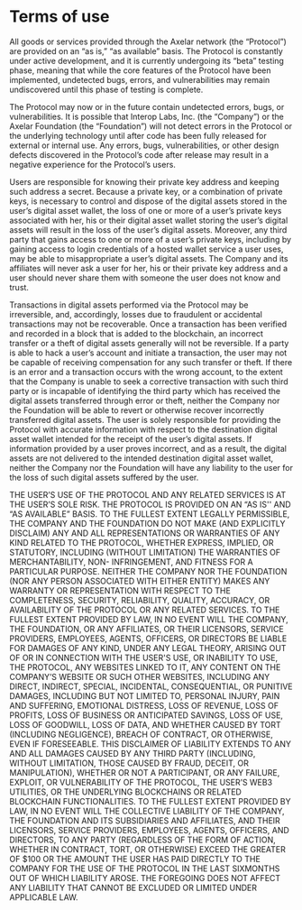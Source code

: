 




<MainLayout>

# Terms of use

All goods or services provided through the Axelar network (the “Protocol”) are provided on an “as is,” “as available” basis. The Protocol is constantly under active development, and it is currently undergoing its “beta” testing phase, meaning that while the core features of the Protocol have been implemented, undetected bugs, errors, and vulnerabilities may remain undiscovered until this phase of testing is complete.

The Protocol may now or in the future contain undetected errors, bugs, or vulnerabilities. It is possible that Interop Labs, Inc. (the “Company”) or the Axelar Foundation (the “Foundation”) will not detect errors in the Protocol or the underlying technology until after code has been fully released for external or internal use. Any errors, bugs, vulnerabilities, or other design defects discovered in the Protocol’s code after release may result in a negative experience for the Protocol’s users.

Users are responsible for knowing their private key address and keeping such address a secret. Because a private key, or a combination of private keys, is necessary to control and dispose of the digital assets stored in the user’s digital asset wallet, the loss of one or more of a user’s private keys associated with her, his or their digital asset wallet storing the user’s digital assets will result in the loss of the user’s digital assets. Moreover, any third party that gains access to one or more of a user’s private keys, including by gaining access to login credentials of a hosted wallet service a user uses, may be able to misappropriate a user’s digital assets. The Company and its affiliates will never ask a user for her, his or their private key address and a user should never share them with someone the user does not know and trust.

Transactions in digital assets performed via the Protocol may be irreversible, and, accordingly, losses due to fraudulent or accidental transactions may not be recoverable. Once a transaction has been verified and recorded in a block that is added to the blockchain, an incorrect transfer or a theft of digital assets generally will not be reversible. If a party is able to hack a user’s account and initiate a transaction, the user may not be capable of receiving compensation for any such transfer or theft. If there is an error and a transaction occurs with the wrong account, to the extent that the Company is unable to seek a corrective transaction with such third party or is incapable of identifying the third party which has received the digital assets transferred through error or theft, neither the Company nor the Foundation will be able to revert or otherwise recover incorrectly transferred digital assets. The user is solely responsible for providing the Protocol with accurate information with respect to the destination digital asset wallet intended for the receipt of the user’s digital assets. If information provided by a user proves incorrect, and as a result, the digital assets are not delivered to the intended destination digital asset wallet, neither the Company nor the Foundation will have any liability to the user for the loss of such digital assets suffered by the user.

THE USER’S USE OF THE PROTOCOL AND ANY RELATED SERVICES IS AT THE USER’S SOLE RISK. THE PROTOCOL IS PROVIDED ON AN “AS IS'' AND “AS AVAILABLE” BASIS. TO THE FULLEST EXTENT LEGALLY PERMISSIBLE, THE COMPANY AND THE FOUNDATION DO NOT MAKE (AND EXPLICITLY DISCLAIM) ANY AND ALL REPRESENTATIONS OR WARRANTIES OF ANY KIND RELATED TO THE PROTOCOL, WHETHER EXPRESS, IMPLIED, OR STATUTORY, INCLUDING (WITHOUT LIMITATION) THE WARRANTIES OF MERCHANTABILITY, NON- INFRINGEMENT, AND FITNESS FOR A PARTICULAR PURPOSE. NEITHER THE COMPANY NOR THE FOUNDATION (NOR ANY PERSON ASSOCIATED WITH EITHER ENTITY) MAKES ANY WARRANTY OR REPRESENTATION WITH RESPECT TO THE COMPLETENESS, SECURITY, RELIABILITY, QUALITY, ACCURACY, OR AVAILABILITY OF THE PROTOCOL OR ANY RELATED SERVICES. TO THE FULLEST EXTENT PROVIDED BY LAW, IN NO EVENT WILL THE COMPANY, THE FOUNDATION, OR ANY AFFILIATES, OR THEIR LICENSORS, SERVICE PROVIDERS, EMPLOYEES, AGENTS, OFFICERS, OR DIRECTORS BE LIABLE FOR DAMAGES OF ANY KIND, UNDER ANY LEGAL THEORY, ARISING OUT OF OR IN CONNECTION WITH THE USER'S USE, OR INABILITY TO USE, THE PROTOCOL, ANY WEBSITES LINKED TO IT, ANY CONTENT ON THE COMPANY’S WEBSITE OR SUCH OTHER WEBSITES, INCLUDING ANY DIRECT, INDIRECT, SPECIAL, INCIDENTAL, CONSEQUENTIAL, OR PUNITIVE DAMAGES, INCLUDING BUT NOT LIMITED TO, PERSONAL INJURY, PAIN AND SUFFERING, EMOTIONAL DISTRESS, LOSS OF REVENUE, LOSS OF PROFITS, LOSS OF BUSINESS OR ANTICIPATED SAVINGS, LOSS OF USE, LOSS OF GOODWILL, LOSS OF DATA, AND WHETHER CAUSED BY TORT (INCLUDING NEGLIGENCE), BREACH OF CONTRACT, OR OTHERWISE, EVEN IF FORESEEABLE. THIS DISCLAIMER OF LIABILITY EXTENDS TO ANY AND ALL DAMAGES CAUSED BY ANY THIRD PARTY (INCLUDING, WITHOUT LIMITATION, THOSE CAUSED BY FRAUD, DECEIT, OR MANIPULATION), WHETHER OR NOT A PARTICIPANT, OR ANY FAILURE, EXPLOIT, OR VULNERABILITY OF THE PROTOCOL, THE USER’S WEB3 UTILITIES, OR THE UNDERLYING BLOCKCHAINS OR RELATED BLOCKCHAIN FUNCTIONALITIES. TO THE FULLEST EXTENT PROVIDED BY LAW, IN NO EVENT WILL THE COLLECTIVE LIABILITY OF THE COMPANY, THE FOUNDATION AND ITS SUBSIDIARIES AND AFFILIATES, AND THEIR LICENSORS, SERVICE PROVIDERS, EMPLOYEES, AGENTS, OFFICERS, AND DIRECTORS, TO ANY PARTY (REGARDLESS OF THE FORM OF ACTION, WHETHER IN CONTRACT, TORT, OR OTHERWISE) EXCEED THE GREATER OF $100 OR THE AMOUNT THE USER HAS PAID DIRECTLY TO THE COMPANY FOR THE USE OF THE PROTOCOL IN THE LAST SIXMONTHS OUT OF WHICH LIABILITY AROSE. THE FOREGOING DOES NOT AFFECT ANY LIABILITY THAT CANNOT BE EXCLUDED OR LIMITED UNDER APPLICABLE LAW.
</MainLayout>